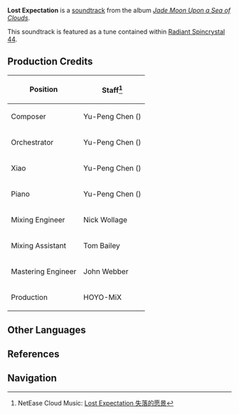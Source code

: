 {{Soundtrack Infobox
|title          =
|image          = Jade Moon Upon a Sea of Clouds.jpg
|album          = Jade Moon Upon a Sea of Clouds
|disc           = 2
|number         = 65
|featured       =
|featured2      =
|featured3      =
|featured_disc  =
|featured_disc2 =
|featured_disc3 =
|youtube_id     = c0jZ7sPyouE
|youtube_time   = 2511
|spotify_id     = 2n0QsS6GAD7GUoKZ5rONNF
|played_in      = Lingju Pass; Qingxu Pool
|during         = [[Lingju Pass]], [[Qingxu Pool]], animated cutscene in [[The Illuminated Beast of the Sea of Clouds]]
|domain         =
|previous       = Lone Drifter
|next           = The Realm Within (Soundtrack)
}}
'''Lost Expectation''' is a [[soundtrack]] from the album ''[[Jade Moon Upon a Sea of Clouds]]''.

This soundtrack is featured as a tune contained within [[Radiant Spincrystal 44]].

==Production Credits==
{| class="wikitable" style="text-align:left; height:0.5em"
! Position
! Staff<ref>NetEase Cloud Music: [https://music.163.com/#/song?id=1492276648 Lost Expectation 失落的愿景]</ref>
|-
! Composer
| Yu-Peng Chen ({{Lang|zh=陈致逸|mini=1}})
|-
! Orchestrator
| Yu-Peng Chen ({{Lang|zh=陈致逸|mini=1}})
|-
! Xiao
| Yu-Peng Chen ({{Lang|zh=陈致逸|mini=1}})
|-
! Piano
| Yu-Peng Chen ({{Lang|zh=陈致逸|mini=1}})
|-
! Mixing Engineer
| Nick Wollage
|-
! Mixing Assistant
| Tom Bailey
|-
! Mastering Engineer
| John Webber
|-
! Production
| HOYO-MiX
|}

==Other Languages==
{{Other Languages|default_hidden = 1
|en      = Lost Expectation
|zhs     = 失落的愿景
|zhs_rm  = Shīluò de Yuànjǐng
|zht     = 失落的願景
|zht_rm  = Shīluò de Yuànjǐng
|ja      = 失われた望み
|ja_rm   = Ushinawareta Nozomi
|ko      = Lost Expectation<ref name="RS">{{Ref/Item|Radiant Spincrystal 44|note=Korean, Spanish, French, Russian, Thai, Vietnamese, German, Indonesian, Portuguese}}</ref>
|es      = Lost Expectation<ref name="RS" />
|fr      = Lost Expectation<ref name="RS" />
|ru      = Lost Expectation<ref name="RS" />
|th      = Lost Expectation<ref name="RS" />
|vi      = Cảnh Vật Thất Lạc<ref name="RS" />
|de      = Lost Expectation<ref name="RS" />
|id      = Lost Expectation<ref name="RS" />
|pt      = Lost Expectation<ref name="RS" />
}}

==References==
{{Reflist}}

==Navigation==
{{Soundtrack Navbox|Jade Moon Upon a Sea of Clouds}}